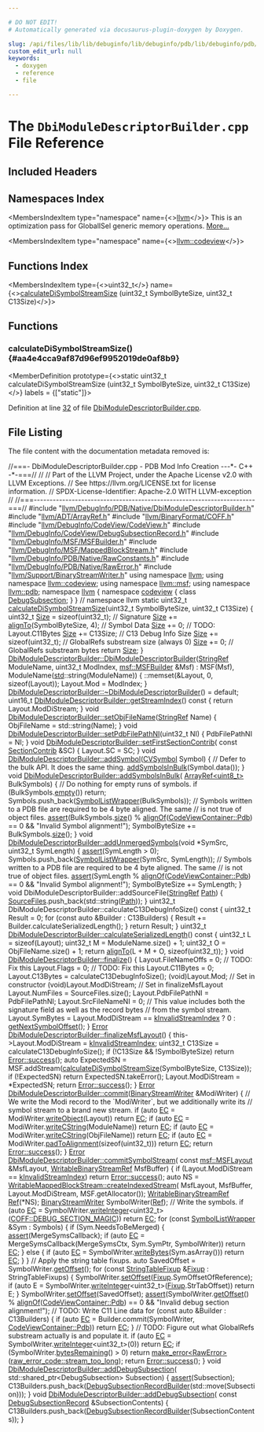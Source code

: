 ```yaml
---

# DO NOT EDIT!
# Automatically generated via docusaurus-plugin-doxygen by Doxygen.

slug: /api/files/lib/lib/debuginfo/lib/debuginfo/pdb/lib/debuginfo/pdb/native/dbimoduledescriptorbuilder-cpp
custom_edit_url: null
keywords:
  - doxygen
  - reference
  - file

---
```





# The `DbiModuleDescriptorBuilder.cpp` File Reference

<DoxygenPage pluginConfig={pluginConfig}>



## Included Headers

<IncludesList>
<IncludesListItem
  filePath="llvm/DebugInfo/PDB/Native/DbiModuleDescriptorBuilder.h"
  permalink="/docs/api/files/include/include/llvm/include/llvm/debuginfo/include/llvm/debuginfo/pdb/include/llvm/debuginfo/pdb/native/dbimoduledescriptorbuilder-h"
  isLocal="true" />
<IncludesListItem
  filePath="llvm/ADT/ArrayRef.h"
  permalink="/docs/api/files/include/include/llvm/include/llvm/adt/arrayref-h"
  isLocal="true" />
<IncludesListItem
  filePath="llvm/BinaryFormat/COFF.h"
  permalink="/docs/api/files/include/include/llvm/include/llvm/binaryformat/coff-h"
  isLocal="true" />
<IncludesListItem
  filePath="llvm/DebugInfo/CodeView/CodeView.h"
  permalink="/docs/api/files/include/include/llvm/include/llvm/debuginfo/include/llvm/debuginfo/codeview/codeview-h"
  isLocal="true" />
<IncludesListItem
  filePath="llvm/DebugInfo/CodeView/DebugSubsectionRecord.h"
  permalink="/docs/api/files/include/include/llvm/include/llvm/debuginfo/include/llvm/debuginfo/codeview/debugsubsectionrecord-h"
  isLocal="true" />
<IncludesListItem
  filePath="llvm/DebugInfo/MSF/MSFBuilder.h"
  permalink="/docs/api/files/include/include/llvm/include/llvm/debuginfo/include/llvm/debuginfo/msf/msfbuilder-h"
  isLocal="true" />
<IncludesListItem
  filePath="llvm/DebugInfo/MSF/MappedBlockStream.h"
  permalink="/docs/api/files/include/include/llvm/include/llvm/debuginfo/include/llvm/debuginfo/msf/mappedblockstream-h"
  isLocal="true" />
<IncludesListItem
  filePath="llvm/DebugInfo/PDB/Native/RawConstants.h"
  permalink="/docs/api/files/include/include/llvm/include/llvm/debuginfo/include/llvm/debuginfo/pdb/include/llvm/debuginfo/pdb/native/rawconstants-h"
  isLocal="true" />
<IncludesListItem
  filePath="llvm/DebugInfo/PDB/Native/RawError.h"
  permalink="/docs/api/files/include/include/llvm/include/llvm/debuginfo/include/llvm/debuginfo/pdb/include/llvm/debuginfo/pdb/native/rawerror-h"
  isLocal="true" />
<IncludesListItem
  filePath="llvm/Support/BinaryStreamWriter.h"
  permalink="/docs/api/files/include/include/llvm/include/llvm/support/binarystreamwriter-h"
  isLocal="true" />
</IncludesList>

## Namespaces Index

<MembersIndex>

<MembersIndexItem
  type="namespace"
  name={<><a href="/docs/api/namespaces/llvm">llvm</a></>}>
This is an optimization pass for GlobalISel generic memory operations. <a href="/docs/api/namespaces/llvm/#details">More...</a>
</MembersIndexItem>

<MembersIndexItem
  type="namespace"
  name={<><a href="/docs/api/namespaces/llvm/codeview">llvm::codeview</a></>}>
</MembersIndexItem>

</MembersIndex>

## Functions Index

<MembersIndex>

<MembersIndexItem
  type={<>uint32&#95;t</>}
  name={<><a href="#aa4e4cca9af87d96ef9952019de0af8b9">calculateDiSymbolStreamSize</a> (uint32&#95;t SymbolByteSize, uint32&#95;t C13Size)</>}>
</MembersIndexItem>

</MembersIndex>


<SectionDefinition>

## Functions

### calculateDiSymbolStreamSize() {#aa4e4cca9af87d96ef9952019de0af8b9}

<MemberDefinition
  prototype={<>static uint32&#95;t calculateDiSymbolStreamSize (uint32&#95;t SymbolByteSize, uint32&#95;t C13Size)</>}
  labels = {["static"]}>

Definition at line <a href="#l00032">32</a> of file <a href="/docs/api/files/lib/lib/debuginfo/lib/debuginfo/pdb/lib/debuginfo/pdb/native/dbimoduledescriptorbuilder-cpp">DbiModuleDescriptorBuilder.cpp</a>.
</MemberDefinition>

</SectionDefinition>

## File Listing

The file content with the documentation metadata removed is:

<ProgramListing>

<Link id="l00001" /><CodeLine lineNumber="1"><Highlight kind="comment">//===- DbiModuleDescriptorBuilder.cpp - PDB Mod Info Creation ---&#42;- C++ -&#42;-===//</Highlight><Highlight kind="normal"></Highlight></CodeLine>
<Link id="l00002" /><CodeLine lineNumber="2"><Highlight kind="normal"></Highlight><Highlight kind="comment">//</Highlight><Highlight kind="normal"></Highlight></CodeLine>
<Link id="l00003" /><CodeLine lineNumber="3"><Highlight kind="normal"></Highlight><Highlight kind="comment">// Part of the LLVM Project, under the Apache License v2.0 with LLVM Exceptions.</Highlight><Highlight kind="normal"></Highlight></CodeLine>
<Link id="l00004" /><CodeLine lineNumber="4"><Highlight kind="normal"></Highlight><Highlight kind="comment">// See https://llvm.org/LICENSE.txt for license information.</Highlight><Highlight kind="normal"></Highlight></CodeLine>
<Link id="l00005" /><CodeLine lineNumber="5"><Highlight kind="normal"></Highlight><Highlight kind="comment">// SPDX-License-Identifier: Apache-2.0 WITH LLVM-exception</Highlight><Highlight kind="normal"></Highlight></CodeLine>
<Link id="l00006" /><CodeLine lineNumber="6"><Highlight kind="normal"></Highlight><Highlight kind="comment">//</Highlight><Highlight kind="normal"></Highlight></CodeLine>
<Link id="l00007" /><CodeLine lineNumber="7"><Highlight kind="normal"></Highlight><Highlight kind="comment">//===----------------------------------------------------------------------===//</Highlight><Highlight kind="normal"></Highlight></CodeLine>
<Link id="l00008" /><CodeLine lineNumber="8"><Highlight kind="normal"></Highlight></CodeLine>
<Link id="l00009" /><CodeLine lineNumber="9"><Highlight kind="normal"></Highlight><Highlight kind="preprocessor">#include &quot;<a href="/docs/api/files/include/include/llvm/include/llvm/debuginfo/include/llvm/debuginfo/pdb/include/llvm/debuginfo/pdb/native/dbimoduledescriptorbuilder-h">llvm/DebugInfo/PDB/Native/DbiModuleDescriptorBuilder.h</a>&quot;</Highlight><Highlight kind="normal"></Highlight></CodeLine>
<Link id="l00010" /><CodeLine lineNumber="10"><Highlight kind="normal"></Highlight></CodeLine>
<Link id="l00011" /><CodeLine lineNumber="11"><Highlight kind="normal"></Highlight><Highlight kind="preprocessor">#include &quot;<a href="/docs/api/files/include/include/llvm/include/llvm/adt/arrayref-h">llvm/ADT/ArrayRef.h</a>&quot;</Highlight><Highlight kind="normal"></Highlight></CodeLine>
<Link id="l00012" /><CodeLine lineNumber="12"><Highlight kind="normal"></Highlight><Highlight kind="preprocessor">#include &quot;<a href="/docs/api/files/include/include/llvm/include/llvm/binaryformat/coff-h">llvm/BinaryFormat/COFF.h</a>&quot;</Highlight><Highlight kind="normal"></Highlight></CodeLine>
<Link id="l00013" /><CodeLine lineNumber="13"><Highlight kind="normal"></Highlight><Highlight kind="preprocessor">#include &quot;<a href="/docs/api/files/include/include/llvm/include/llvm/debuginfo/include/llvm/debuginfo/codeview/codeview-h">llvm/DebugInfo/CodeView/CodeView.h</a>&quot;</Highlight><Highlight kind="normal"></Highlight></CodeLine>
<Link id="l00014" /><CodeLine lineNumber="14"><Highlight kind="normal"></Highlight><Highlight kind="preprocessor">#include &quot;<a href="/docs/api/files/include/include/llvm/include/llvm/debuginfo/include/llvm/debuginfo/codeview/debugsubsectionrecord-h">llvm/DebugInfo/CodeView/DebugSubsectionRecord.h</a>&quot;</Highlight><Highlight kind="normal"></Highlight></CodeLine>
<Link id="l00015" /><CodeLine lineNumber="15"><Highlight kind="normal"></Highlight><Highlight kind="preprocessor">#include &quot;<a href="/docs/api/files/include/include/llvm/include/llvm/debuginfo/include/llvm/debuginfo/msf/msfbuilder-h">llvm/DebugInfo/MSF/MSFBuilder.h</a>&quot;</Highlight><Highlight kind="normal"></Highlight></CodeLine>
<Link id="l00016" /><CodeLine lineNumber="16"><Highlight kind="normal"></Highlight><Highlight kind="preprocessor">#include &quot;<a href="/docs/api/files/include/include/llvm/include/llvm/debuginfo/include/llvm/debuginfo/msf/mappedblockstream-h">llvm/DebugInfo/MSF/MappedBlockStream.h</a>&quot;</Highlight><Highlight kind="normal"></Highlight></CodeLine>
<Link id="l00017" /><CodeLine lineNumber="17"><Highlight kind="normal"></Highlight><Highlight kind="preprocessor">#include &quot;<a href="/docs/api/files/include/include/llvm/include/llvm/debuginfo/include/llvm/debuginfo/pdb/include/llvm/debuginfo/pdb/native/rawconstants-h">llvm/DebugInfo/PDB/Native/RawConstants.h</a>&quot;</Highlight><Highlight kind="normal"></Highlight></CodeLine>
<Link id="l00018" /><CodeLine lineNumber="18"><Highlight kind="normal"></Highlight><Highlight kind="preprocessor">#include &quot;<a href="/docs/api/files/include/include/llvm/include/llvm/debuginfo/include/llvm/debuginfo/pdb/include/llvm/debuginfo/pdb/native/rawerror-h">llvm/DebugInfo/PDB/Native/RawError.h</a>&quot;</Highlight><Highlight kind="normal"></Highlight></CodeLine>
<Link id="l00019" /><CodeLine lineNumber="19"><Highlight kind="normal"></Highlight><Highlight kind="preprocessor">#include &quot;<a href="/docs/api/files/include/include/llvm/include/llvm/support/binarystreamwriter-h">llvm/Support/BinaryStreamWriter.h</a>&quot;</Highlight><Highlight kind="normal"></Highlight></CodeLine>
<Link id="l00020" /><CodeLine lineNumber="20"><Highlight kind="normal"></Highlight></CodeLine>
<Link id="l00021" /><CodeLine lineNumber="21"><Highlight kind="normal"></Highlight><Highlight kind="keyword">using namespace </Highlight><Highlight kind="normal"><a href="/docs/api/namespaces/llvm">llvm</a>;</Highlight></CodeLine>
<Link id="l00022" /><CodeLine lineNumber="22"><Highlight kind="normal"></Highlight><Highlight kind="keyword">using namespace </Highlight><Highlight kind="normal"><a href="/docs/api/namespaces/llvm/codeview">llvm::codeview</a>;</Highlight></CodeLine>
<Link id="l00023" /><CodeLine lineNumber="23"><Highlight kind="normal"></Highlight><Highlight kind="keyword">using namespace </Highlight><Highlight kind="normal"><a href="/docs/api/namespaces/llvm/msf">llvm::msf</a>;</Highlight></CodeLine>
<Link id="l00024" /><CodeLine lineNumber="24"><Highlight kind="normal"></Highlight><Highlight kind="keyword">using namespace </Highlight><Highlight kind="normal"><a href="/docs/api/namespaces/llvm/pdb">llvm::pdb</a>;</Highlight></CodeLine>
<Link id="l00025" /><CodeLine lineNumber="25"><Highlight kind="normal"></Highlight></CodeLine>
<Link id="l00026" /><CodeLine lineNumber="26"><Highlight kind="normal"></Highlight><Highlight kind="keyword">namespace </Highlight><Highlight kind="normal"><a href="/docs/api/namespaces/llvm">llvm</a> &#123;</Highlight></CodeLine>
<Link id="l00027" /><CodeLine lineNumber="27"><Highlight kind="normal"></Highlight><Highlight kind="keyword">namespace </Highlight><Highlight kind="normal"><a href="/docs/api/namespaces/llvm/codeview">codeview</a> &#123;</Highlight></CodeLine>
<Link id="l00028" /><CodeLine lineNumber="28"><Highlight kind="normal"></Highlight><Highlight kind="keyword">class </Highlight><Highlight kind="normal"><a href="/docs/api/classes/llvm/codeview/debugsubsection">DebugSubsection</a>;</Highlight></CodeLine>
<Link id="l00029" /><CodeLine lineNumber="29"><Highlight kind="normal">&#125;</Highlight></CodeLine>
<Link id="l00030" /><CodeLine lineNumber="30"><Highlight kind="normal">&#125; </Highlight><Highlight kind="comment">// namespace llvm</Highlight><Highlight kind="normal"></Highlight></CodeLine>
<Link id="l00031" /><CodeLine lineNumber="31"><Highlight kind="normal"></Highlight></CodeLine>
<Link id="l00032" /><CodeLine lineNumber="32" lineLink="#aa4e4cca9af87d96ef9952019de0af8b9"><Highlight kind="normal"></Highlight><Highlight kind="keyword">static</Highlight><Highlight kind="normal"> uint32&#95;t <a href="#aa4e4cca9af87d96ef9952019de0af8b9">calculateDiSymbolStreamSize</a>(uint32&#95;t SymbolByteSize,</Highlight></CodeLine>
<Link id="l00033" /><CodeLine lineNumber="33"><Highlight kind="normal">                                            uint32&#95;t C13Size) &#123;</Highlight></CodeLine>
<Link id="l00034" /><CodeLine lineNumber="34"><Highlight kind="normal">  uint32&#95;t <a href="/docs/api/files/lib/lib/analysis/inlineorder-cpp/#a7ee6f0cb51c3b9056199e9a0001fe8c3a6f6cb72d544962fa333e2e34ce64f719">Size</a> = </Highlight><Highlight kind="keyword">sizeof</Highlight><Highlight kind="normal">(uint32&#95;t);   </Highlight><Highlight kind="comment">// Signature</Highlight><Highlight kind="normal"></Highlight></CodeLine>
<Link id="l00035" /><CodeLine lineNumber="35"><Highlight kind="normal">  <a href="/docs/api/files/lib/lib/analysis/inlineorder-cpp/#a7ee6f0cb51c3b9056199e9a0001fe8c3a6f6cb72d544962fa333e2e34ce64f719">Size</a> += <a href="/docs/api/namespaces/llvm/#ab102f0f12dd38aeea5906b1d80c792ff">alignTo</a>(SymbolByteSize, 4); </Highlight><Highlight kind="comment">// Symbol Data</Highlight><Highlight kind="normal"></Highlight></CodeLine>
<Link id="l00036" /><CodeLine lineNumber="36"><Highlight kind="normal">  <a href="/docs/api/files/lib/lib/analysis/inlineorder-cpp/#a7ee6f0cb51c3b9056199e9a0001fe8c3a6f6cb72d544962fa333e2e34ce64f719">Size</a> += 0;                          </Highlight><Highlight kind="comment">// TODO: Layout.C11Bytes</Highlight><Highlight kind="normal"></Highlight></CodeLine>
<Link id="l00037" /><CodeLine lineNumber="37"><Highlight kind="normal">  <a href="/docs/api/files/lib/lib/analysis/inlineorder-cpp/#a7ee6f0cb51c3b9056199e9a0001fe8c3a6f6cb72d544962fa333e2e34ce64f719">Size</a> += C13Size;                    </Highlight><Highlight kind="comment">// C13 Debug Info Size</Highlight><Highlight kind="normal"></Highlight></CodeLine>
<Link id="l00038" /><CodeLine lineNumber="38"><Highlight kind="normal">  <a href="/docs/api/files/lib/lib/analysis/inlineorder-cpp/#a7ee6f0cb51c3b9056199e9a0001fe8c3a6f6cb72d544962fa333e2e34ce64f719">Size</a> += </Highlight><Highlight kind="keyword">sizeof</Highlight><Highlight kind="normal">(uint32&#95;t);           </Highlight><Highlight kind="comment">// GlobalRefs substream size (always 0)</Highlight><Highlight kind="normal"></Highlight></CodeLine>
<Link id="l00039" /><CodeLine lineNumber="39"><Highlight kind="normal">  <a href="/docs/api/files/lib/lib/analysis/inlineorder-cpp/#a7ee6f0cb51c3b9056199e9a0001fe8c3a6f6cb72d544962fa333e2e34ce64f719">Size</a> += 0;                          </Highlight><Highlight kind="comment">// GlobalRefs substream bytes</Highlight><Highlight kind="normal"></Highlight></CodeLine>
<Link id="l00040" /><CodeLine lineNumber="40"><Highlight kind="normal">  </Highlight><Highlight kind="keywordflow">return</Highlight><Highlight kind="normal"> <a href="/docs/api/files/lib/lib/analysis/inlineorder-cpp/#a7ee6f0cb51c3b9056199e9a0001fe8c3a6f6cb72d544962fa333e2e34ce64f719">Size</a>;</Highlight></CodeLine>
<Link id="l00041" /><CodeLine lineNumber="41"><Highlight kind="normal">&#125;</Highlight></CodeLine>
<Link id="l00042" /><CodeLine lineNumber="42"><Highlight kind="normal"></Highlight></CodeLine>
<Link id="l00043" /><CodeLine lineNumber="43" lineLink="/docs/api/classes/llvm/pdb/dbimoduledescriptorbuilder/#ae106e6cbfbebca0bbde8d971ead6548c"><Highlight kind="normal"><a href="/docs/api/classes/llvm/pdb/dbimoduledescriptorbuilder/#ae106e6cbfbebca0bbde8d971ead6548c">DbiModuleDescriptorBuilder::DbiModuleDescriptorBuilder</a>(<a href="/docs/api/classes/llvm/stringref">StringRef</a> ModuleName,</Highlight></CodeLine>
<Link id="l00044" /><CodeLine lineNumber="44"><Highlight kind="normal">                                                       uint32&#95;t ModIndex,</Highlight></CodeLine>
<Link id="l00045" /><CodeLine lineNumber="45"><Highlight kind="normal">                                                       <a href="/docs/api/classes/llvm/msf/msfbuilder">msf::MSFBuilder</a> &amp;Msf)</Highlight></CodeLine>
<Link id="l00046" /><CodeLine lineNumber="46"><Highlight kind="normal">    : MSF(Msf), ModuleName(<a href="/docs/api/namespaces/std">std</a>::string(ModuleName)) &#123;</Highlight></CodeLine>
<Link id="l00047" /><CodeLine lineNumber="47"><Highlight kind="normal">  ::memset(&amp;Layout, 0, </Highlight><Highlight kind="keyword">sizeof</Highlight><Highlight kind="normal">(Layout));</Highlight></CodeLine>
<Link id="l00048" /><CodeLine lineNumber="48"><Highlight kind="normal">  Layout.Mod = ModIndex;</Highlight></CodeLine>
<Link id="l00049" /><CodeLine lineNumber="49"><Highlight kind="normal">&#125;</Highlight></CodeLine>
<Link id="l00050" /><CodeLine lineNumber="50"><Highlight kind="normal"></Highlight></CodeLine>
<Link id="l00051" /><CodeLine lineNumber="51"><Highlight kind="normal"><a href="/docs/api/classes/llvm/pdb/dbimoduledescriptorbuilder/#a0e0869d2136f5737433990695f0b46c9">DbiModuleDescriptorBuilder::~DbiModuleDescriptorBuilder</a>() = </Highlight><Highlight kind="keywordflow">default</Highlight><Highlight kind="normal">;</Highlight></CodeLine>
<Link id="l00052" /><CodeLine lineNumber="52"><Highlight kind="normal"></Highlight></CodeLine>
<Link id="l00053" /><CodeLine lineNumber="53" lineLink="/docs/api/classes/llvm/pdb/dbimoduledescriptorbuilder/#a2e396981e7abadccc05b94490d77637d"><Highlight kind="normal">uint16&#95;t <a href="/docs/api/classes/llvm/pdb/dbimoduledescriptorbuilder/#a2e396981e7abadccc05b94490d77637d">DbiModuleDescriptorBuilder::getStreamIndex</a>()</Highlight><Highlight kind="keyword"> const </Highlight><Highlight kind="normal">&#123;</Highlight></CodeLine>
<Link id="l00054" /><CodeLine lineNumber="54"><Highlight kind="normal">  </Highlight><Highlight kind="keywordflow">return</Highlight><Highlight kind="normal"> Layout.ModDiStream;</Highlight></CodeLine>
<Link id="l00055" /><CodeLine lineNumber="55"><Highlight kind="normal">&#125;</Highlight></CodeLine>
<Link id="l00056" /><CodeLine lineNumber="56"><Highlight kind="normal"></Highlight></CodeLine>
<Link id="l00057" /><CodeLine lineNumber="57" lineLink="/docs/api/classes/llvm/pdb/dbimoduledescriptorbuilder/#a0862d122536fb01737209ff29ea7973c"><Highlight kind="normal"></Highlight><Highlight kind="keywordtype">void</Highlight><Highlight kind="normal"> <a href="/docs/api/classes/llvm/pdb/dbimoduledescriptorbuilder/#a0862d122536fb01737209ff29ea7973c">DbiModuleDescriptorBuilder::setObjFileName</a>(<a href="/docs/api/classes/llvm/stringref">StringRef</a> Name) &#123;</Highlight></CodeLine>
<Link id="l00058" /><CodeLine lineNumber="58"><Highlight kind="normal">  ObjFileName = std::string(Name);</Highlight></CodeLine>
<Link id="l00059" /><CodeLine lineNumber="59"><Highlight kind="normal">&#125;</Highlight></CodeLine>
<Link id="l00060" /><CodeLine lineNumber="60"><Highlight kind="normal"></Highlight></CodeLine>
<Link id="l00061" /><CodeLine lineNumber="61" lineLink="/docs/api/classes/llvm/pdb/dbimoduledescriptorbuilder/#a61f920efff53be378eee2a5f9b821e1c"><Highlight kind="normal"></Highlight><Highlight kind="keywordtype">void</Highlight><Highlight kind="normal"> <a href="/docs/api/classes/llvm/pdb/dbimoduledescriptorbuilder/#a61f920efff53be378eee2a5f9b821e1c">DbiModuleDescriptorBuilder::setPdbFilePathNI</a>(uint32&#95;t NI) &#123;</Highlight></CodeLine>
<Link id="l00062" /><CodeLine lineNumber="62"><Highlight kind="normal">  PdbFilePathNI = NI;</Highlight></CodeLine>
<Link id="l00063" /><CodeLine lineNumber="63"><Highlight kind="normal">&#125;</Highlight></CodeLine>
<Link id="l00064" /><CodeLine lineNumber="64"><Highlight kind="normal"></Highlight></CodeLine>
<Link id="l00065" /><CodeLine lineNumber="65" lineLink="/docs/api/classes/llvm/pdb/dbimoduledescriptorbuilder/#a11011d64ded880e838310c28a8c9ec01"><Highlight kind="normal"></Highlight><Highlight kind="keywordtype">void</Highlight><Highlight kind="normal"> <a href="/docs/api/classes/llvm/pdb/dbimoduledescriptorbuilder/#a11011d64ded880e838310c28a8c9ec01">DbiModuleDescriptorBuilder::setFirstSectionContrib</a>(</Highlight></CodeLine>
<Link id="l00066" /><CodeLine lineNumber="66"><Highlight kind="normal">    </Highlight><Highlight kind="keyword">const</Highlight><Highlight kind="normal"> <a href="/docs/api/structs/llvm/pdb/sectioncontrib">SectionContrib</a> &amp;SC) &#123;</Highlight></CodeLine>
<Link id="l00067" /><CodeLine lineNumber="67"><Highlight kind="normal">  Layout.SC = SC;</Highlight></CodeLine>
<Link id="l00068" /><CodeLine lineNumber="68"><Highlight kind="normal">&#125;</Highlight></CodeLine>
<Link id="l00069" /><CodeLine lineNumber="69"><Highlight kind="normal"></Highlight></CodeLine>
<Link id="l00070" /><CodeLine lineNumber="70" lineLink="/docs/api/classes/llvm/pdb/dbimoduledescriptorbuilder/#a5a47c7f35e5f3c346ef535a0bc1ec09c"><Highlight kind="normal"></Highlight><Highlight kind="keywordtype">void</Highlight><Highlight kind="normal"> <a href="/docs/api/classes/llvm/pdb/dbimoduledescriptorbuilder/#a5a47c7f35e5f3c346ef535a0bc1ec09c">DbiModuleDescriptorBuilder::addSymbol</a>(<a href="/docs/api/namespaces/llvm/codeview/#a5cc6234b75e6212142e2a91d34af146f">CVSymbol</a> Symbol) &#123;</Highlight></CodeLine>
<Link id="l00071" /><CodeLine lineNumber="71"><Highlight kind="normal">  </Highlight><Highlight kind="comment">// Defer to the bulk API. It does the same thing.</Highlight><Highlight kind="normal"></Highlight></CodeLine>
<Link id="l00072" /><CodeLine lineNumber="72"><Highlight kind="normal">  <a href="/docs/api/classes/llvm/pdb/dbimoduledescriptorbuilder/#adf31b047847bd798a010f641466ae838">addSymbolsInBulk</a>(Symbol.data());</Highlight></CodeLine>
<Link id="l00073" /><CodeLine lineNumber="73"><Highlight kind="normal">&#125;</Highlight></CodeLine>
<Link id="l00074" /><CodeLine lineNumber="74"><Highlight kind="normal"></Highlight></CodeLine>
<Link id="l00075" /><CodeLine lineNumber="75" lineLink="/docs/api/classes/llvm/pdb/dbimoduledescriptorbuilder/#adf31b047847bd798a010f641466ae838"><Highlight kind="normal"></Highlight><Highlight kind="keywordtype">void</Highlight><Highlight kind="normal"> <a href="/docs/api/classes/llvm/pdb/dbimoduledescriptorbuilder/#adf31b047847bd798a010f641466ae838">DbiModuleDescriptorBuilder::addSymbolsInBulk</a>(</Highlight></CodeLine>
<Link id="l00076" /><CodeLine lineNumber="76"><Highlight kind="normal">    <a href="/docs/api/classes/llvm/arrayref">ArrayRef&lt;uint8&#95;t&gt;</a> BulkSymbols) &#123;</Highlight></CodeLine>
<Link id="l00077" /><CodeLine lineNumber="77"><Highlight kind="normal">  </Highlight><Highlight kind="comment">// Do nothing for empty runs of symbols.</Highlight><Highlight kind="normal"></Highlight></CodeLine>
<Link id="l00078" /><CodeLine lineNumber="78"><Highlight kind="normal">  </Highlight><Highlight kind="keywordflow">if</Highlight><Highlight kind="normal"> (BulkSymbols.<a href="/docs/api/classes/llvm/arrayref/#ac835b8735b1b2faec0efdca236e37d94">empty</a>())</Highlight></CodeLine>
<Link id="l00079" /><CodeLine lineNumber="79"><Highlight kind="normal">    </Highlight><Highlight kind="keywordflow">return</Highlight><Highlight kind="normal">;</Highlight></CodeLine>
<Link id="l00080" /><CodeLine lineNumber="80"><Highlight kind="normal"></Highlight></CodeLine>
<Link id="l00081" /><CodeLine lineNumber="81"><Highlight kind="normal">  Symbols.push&#95;back(<a href="/docs/api/structs/llvm/pdb/symbollistwrapper">SymbolListWrapper</a>(BulkSymbols));</Highlight></CodeLine>
<Link id="l00082" /><CodeLine lineNumber="82"><Highlight kind="normal">  </Highlight><Highlight kind="comment">// Symbols written to a PDB file are required to be 4 byte aligned. The same</Highlight><Highlight kind="normal"></Highlight></CodeLine>
<Link id="l00083" /><CodeLine lineNumber="83"><Highlight kind="normal">  </Highlight><Highlight kind="comment">// is not true of object files.</Highlight><Highlight kind="normal"></Highlight></CodeLine>
<Link id="l00084" /><CodeLine lineNumber="84"><Highlight kind="normal">  <a href="/docs/api/files/lib/lib/target/lib/target/amdgpu/silowercontrolflow-cpp/#a4868c5d81c5ccc98c47aeab6244346a0">assert</a>(BulkSymbols.<a href="/docs/api/classes/llvm/arrayref/#a85ffb6531d4cda988ea81f18d4e56fb7">size</a>() % <a href="/docs/api/namespaces/llvm/codeview/#a721643c85bdb4bbdc0ec6d04cc5770fe">alignOf</a>(<a href="/docs/api/namespaces/llvm/codeview/#af483a6f5695bfa37be36c56ad2f175b6ab693cea68a050d89a00c376652df1c5e">CodeViewContainer::Pdb</a>) == 0 &amp;&amp;</Highlight></CodeLine>
<Link id="l00085" /><CodeLine lineNumber="85"><Highlight kind="normal">         </Highlight><Highlight kind="stringliteral">&quot;Invalid Symbol alignment!&quot;</Highlight><Highlight kind="normal">);</Highlight></CodeLine>
<Link id="l00086" /><CodeLine lineNumber="86"><Highlight kind="normal">  SymbolByteSize += BulkSymbols.<a href="/docs/api/classes/llvm/arrayref/#a85ffb6531d4cda988ea81f18d4e56fb7">size</a>();</Highlight></CodeLine>
<Link id="l00087" /><CodeLine lineNumber="87"><Highlight kind="normal">&#125;</Highlight></CodeLine>
<Link id="l00088" /><CodeLine lineNumber="88"><Highlight kind="normal"></Highlight></CodeLine>
<Link id="l00089" /><CodeLine lineNumber="89" lineLink="/docs/api/classes/llvm/pdb/dbimoduledescriptorbuilder/#a004400e73c42138ebc322703d5352914"><Highlight kind="normal"></Highlight><Highlight kind="keywordtype">void</Highlight><Highlight kind="normal"> <a href="/docs/api/classes/llvm/pdb/dbimoduledescriptorbuilder/#a004400e73c42138ebc322703d5352914">DbiModuleDescriptorBuilder::addUnmergedSymbols</a>(</Highlight><Highlight kind="keywordtype">void</Highlight><Highlight kind="normal"> &#42;SymSrc,</Highlight></CodeLine>
<Link id="l00090" /><CodeLine lineNumber="90"><Highlight kind="normal">                                                    uint32&#95;t SymLength) &#123;</Highlight></CodeLine>
<Link id="l00091" /><CodeLine lineNumber="91"><Highlight kind="normal">  <a href="/docs/api/files/lib/lib/target/lib/target/amdgpu/silowercontrolflow-cpp/#a4868c5d81c5ccc98c47aeab6244346a0">assert</a>(SymLength &gt; 0);</Highlight></CodeLine>
<Link id="l00092" /><CodeLine lineNumber="92"><Highlight kind="normal">  Symbols.push&#95;back(<a href="/docs/api/structs/llvm/pdb/symbollistwrapper">SymbolListWrapper</a>(SymSrc, SymLength));</Highlight></CodeLine>
<Link id="l00093" /><CodeLine lineNumber="93"><Highlight kind="normal"></Highlight></CodeLine>
<Link id="l00094" /><CodeLine lineNumber="94"><Highlight kind="normal">  </Highlight><Highlight kind="comment">// Symbols written to a PDB file are required to be 4 byte aligned. The same</Highlight><Highlight kind="normal"></Highlight></CodeLine>
<Link id="l00095" /><CodeLine lineNumber="95"><Highlight kind="normal">  </Highlight><Highlight kind="comment">// is not true of object files.</Highlight><Highlight kind="normal"></Highlight></CodeLine>
<Link id="l00096" /><CodeLine lineNumber="96"><Highlight kind="normal">  <a href="/docs/api/files/lib/lib/target/lib/target/amdgpu/silowercontrolflow-cpp/#a4868c5d81c5ccc98c47aeab6244346a0">assert</a>(SymLength % <a href="/docs/api/namespaces/llvm/codeview/#a721643c85bdb4bbdc0ec6d04cc5770fe">alignOf</a>(<a href="/docs/api/namespaces/llvm/codeview/#af483a6f5695bfa37be36c56ad2f175b6ab693cea68a050d89a00c376652df1c5e">CodeViewContainer::Pdb</a>) == 0 &amp;&amp;</Highlight></CodeLine>
<Link id="l00097" /><CodeLine lineNumber="97"><Highlight kind="normal">         </Highlight><Highlight kind="stringliteral">&quot;Invalid Symbol alignment!&quot;</Highlight><Highlight kind="normal">);</Highlight></CodeLine>
<Link id="l00098" /><CodeLine lineNumber="98"><Highlight kind="normal">  SymbolByteSize += SymLength;</Highlight></CodeLine>
<Link id="l00099" /><CodeLine lineNumber="99"><Highlight kind="normal">&#125;</Highlight></CodeLine>
<Link id="l00100" /><CodeLine lineNumber="100"><Highlight kind="normal"></Highlight></CodeLine>
<Link id="l00101" /><CodeLine lineNumber="101"><Highlight kind="normal"></Highlight><Highlight kind="keywordtype">void</Highlight><Highlight kind="normal"> DbiModuleDescriptorBuilder::addSourceFile(<a href="/docs/api/classes/llvm/stringref">StringRef</a> <a href="/docs/api/namespaces/llvm/pdb/#ac10322dc19a928c2dbb83ec9689dc23caac70412e939d72a9234cdebb1af5867b">Path</a>) &#123;</Highlight></CodeLine>
<Link id="l00102" /><CodeLine lineNumber="102"><Highlight kind="normal">  <a href="/docs/api/namespaces/llvm/pdb/#a2632601eef2a7254d0d50e82ba2ab620aaa2d3b360b4d1dc7c4cbaa133b035e70">SourceFiles</a>.push&#95;back(std::string(<a href="/docs/api/namespaces/llvm/pdb/#ac10322dc19a928c2dbb83ec9689dc23caac70412e939d72a9234cdebb1af5867b">Path</a>));</Highlight></CodeLine>
<Link id="l00103" /><CodeLine lineNumber="103"><Highlight kind="normal">&#125;</Highlight></CodeLine>
<Link id="l00104" /><CodeLine lineNumber="104"><Highlight kind="normal"></Highlight></CodeLine>
<Link id="l00105" /><CodeLine lineNumber="105"><Highlight kind="normal">uint32&#95;t DbiModuleDescriptorBuilder::calculateC13DebugInfoSize()</Highlight><Highlight kind="keyword"> const </Highlight><Highlight kind="normal">&#123;</Highlight></CodeLine>
<Link id="l00106" /><CodeLine lineNumber="106"><Highlight kind="normal">  uint32&#95;t Result = 0;</Highlight></CodeLine>
<Link id="l00107" /><CodeLine lineNumber="107"><Highlight kind="normal">  </Highlight><Highlight kind="keywordflow">for</Highlight><Highlight kind="normal"> (</Highlight><Highlight kind="keyword">const</Highlight><Highlight kind="normal"> </Highlight><Highlight kind="keyword">auto</Highlight><Highlight kind="normal"> &amp;Builder : C13Builders) &#123;</Highlight></CodeLine>
<Link id="l00108" /><CodeLine lineNumber="108"><Highlight kind="normal">    Result += Builder.calculateSerializedLength();</Highlight></CodeLine>
<Link id="l00109" /><CodeLine lineNumber="109"><Highlight kind="normal">  &#125;</Highlight></CodeLine>
<Link id="l00110" /><CodeLine lineNumber="110"><Highlight kind="normal">  </Highlight><Highlight kind="keywordflow">return</Highlight><Highlight kind="normal"> Result;</Highlight></CodeLine>
<Link id="l00111" /><CodeLine lineNumber="111"><Highlight kind="normal">&#125;</Highlight></CodeLine>
<Link id="l00112" /><CodeLine lineNumber="112"><Highlight kind="normal"></Highlight></CodeLine>
<Link id="l00113" /><CodeLine lineNumber="113" lineLink="/docs/api/classes/llvm/pdb/dbimoduledescriptorbuilder/#ae948d699c821c44d8acc1366ebdf0a6a"><Highlight kind="normal">uint32&#95;t <a href="/docs/api/classes/llvm/pdb/dbimoduledescriptorbuilder/#ae948d699c821c44d8acc1366ebdf0a6a">DbiModuleDescriptorBuilder::calculateSerializedLength</a>()</Highlight><Highlight kind="keyword"> const </Highlight><Highlight kind="normal">&#123;</Highlight></CodeLine>
<Link id="l00114" /><CodeLine lineNumber="114"><Highlight kind="normal">  uint32&#95;t L = </Highlight><Highlight kind="keyword">sizeof</Highlight><Highlight kind="normal">(Layout);</Highlight></CodeLine>
<Link id="l00115" /><CodeLine lineNumber="115"><Highlight kind="normal">  uint32&#95;t M = ModuleName.size() + 1;</Highlight></CodeLine>
<Link id="l00116" /><CodeLine lineNumber="116"><Highlight kind="normal">  uint32&#95;t O = ObjFileName.size() + 1;</Highlight></CodeLine>
<Link id="l00117" /><CodeLine lineNumber="117"><Highlight kind="normal">  </Highlight><Highlight kind="keywordflow">return</Highlight><Highlight kind="normal"> <a href="/docs/api/namespaces/llvm/#ab102f0f12dd38aeea5906b1d80c792ff">alignTo</a>(L + M + O, </Highlight><Highlight kind="keyword">sizeof</Highlight><Highlight kind="normal">(uint32&#95;t));</Highlight></CodeLine>
<Link id="l00118" /><CodeLine lineNumber="118"><Highlight kind="normal">&#125;</Highlight></CodeLine>
<Link id="l00119" /><CodeLine lineNumber="119"><Highlight kind="normal"></Highlight></CodeLine>
<Link id="l00120" /><CodeLine lineNumber="120" lineLink="/docs/api/classes/llvm/pdb/dbimoduledescriptorbuilder/#a25ccf87123c96f6a09135fc3086129ff"><Highlight kind="normal"></Highlight><Highlight kind="keywordtype">void</Highlight><Highlight kind="normal"> <a href="/docs/api/classes/llvm/pdb/dbimoduledescriptorbuilder/#a25ccf87123c96f6a09135fc3086129ff">DbiModuleDescriptorBuilder::finalize</a>() &#123;</Highlight></CodeLine>
<Link id="l00121" /><CodeLine lineNumber="121"><Highlight kind="normal">  Layout.FileNameOffs = 0; </Highlight><Highlight kind="comment">// TODO: Fix this</Highlight><Highlight kind="normal"></Highlight></CodeLine>
<Link id="l00122" /><CodeLine lineNumber="122"><Highlight kind="normal">  Layout.Flags = 0;        </Highlight><Highlight kind="comment">// TODO: Fix this</Highlight><Highlight kind="normal"></Highlight></CodeLine>
<Link id="l00123" /><CodeLine lineNumber="123"><Highlight kind="normal">  Layout.C11Bytes = 0;</Highlight></CodeLine>
<Link id="l00124" /><CodeLine lineNumber="124"><Highlight kind="normal">  Layout.C13Bytes = calculateC13DebugInfoSize();</Highlight></CodeLine>
<Link id="l00125" /><CodeLine lineNumber="125"><Highlight kind="normal">  (void)Layout.Mod;         </Highlight><Highlight kind="comment">// Set in constructor</Highlight><Highlight kind="normal"></Highlight></CodeLine>
<Link id="l00126" /><CodeLine lineNumber="126"><Highlight kind="normal">  (void)Layout.ModDiStream; </Highlight><Highlight kind="comment">// Set in finalizeMsfLayout</Highlight><Highlight kind="normal"></Highlight></CodeLine>
<Link id="l00127" /><CodeLine lineNumber="127"><Highlight kind="normal">  Layout.NumFiles = SourceFiles.size();</Highlight></CodeLine>
<Link id="l00128" /><CodeLine lineNumber="128"><Highlight kind="normal">  Layout.PdbFilePathNI = PdbFilePathNI;</Highlight></CodeLine>
<Link id="l00129" /><CodeLine lineNumber="129"><Highlight kind="normal">  Layout.SrcFileNameNI = 0;</Highlight></CodeLine>
<Link id="l00130" /><CodeLine lineNumber="130"><Highlight kind="normal"></Highlight></CodeLine>
<Link id="l00131" /><CodeLine lineNumber="131"><Highlight kind="normal">  </Highlight><Highlight kind="comment">// This value includes both the signature field as well as the record bytes</Highlight><Highlight kind="normal"></Highlight></CodeLine>
<Link id="l00132" /><CodeLine lineNumber="132"><Highlight kind="normal">  </Highlight><Highlight kind="comment">// from the symbol stream.</Highlight><Highlight kind="normal"></Highlight></CodeLine>
<Link id="l00133" /><CodeLine lineNumber="133"><Highlight kind="normal">  Layout.SymBytes =</Highlight></CodeLine>
<Link id="l00134" /><CodeLine lineNumber="134"><Highlight kind="normal">      Layout.ModDiStream == <a href="/docs/api/namespaces/llvm/pdb/#a0a7a9a9849fa2f1e5dec7a99ba9530da">kInvalidStreamIndex</a> ? 0 : <a href="/docs/api/classes/llvm/pdb/dbimoduledescriptorbuilder/#aba14d3cb9123cc6ce9f6076cc7db5ae3">getNextSymbolOffset</a>();</Highlight></CodeLine>
<Link id="l00135" /><CodeLine lineNumber="135"><Highlight kind="normal">&#125;</Highlight></CodeLine>
<Link id="l00136" /><CodeLine lineNumber="136"><Highlight kind="normal"></Highlight></CodeLine>
<Link id="l00137" /><CodeLine lineNumber="137" lineLink="/docs/api/classes/llvm/pdb/dbimoduledescriptorbuilder/#a161421bb3fa6eba78090ad09df0b1c37"><Highlight kind="normal"><a href="/docs/api/classes/llvm/error">Error</a> <a href="/docs/api/classes/llvm/pdb/dbimoduledescriptorbuilder/#a161421bb3fa6eba78090ad09df0b1c37">DbiModuleDescriptorBuilder::finalizeMsfLayout</a>() &#123;</Highlight></CodeLine>
<Link id="l00138" /><CodeLine lineNumber="138"><Highlight kind="normal">  this-&gt;Layout.ModDiStream = <a href="/docs/api/namespaces/llvm/pdb/#a0a7a9a9849fa2f1e5dec7a99ba9530da">kInvalidStreamIndex</a>;</Highlight></CodeLine>
<Link id="l00139" /><CodeLine lineNumber="139"><Highlight kind="normal">  uint32&#95;t C13Size = calculateC13DebugInfoSize();</Highlight></CodeLine>
<Link id="l00140" /><CodeLine lineNumber="140"><Highlight kind="normal">  </Highlight><Highlight kind="keywordflow">if</Highlight><Highlight kind="normal"> (!C13Size &amp;&amp; !SymbolByteSize)</Highlight></CodeLine>
<Link id="l00141" /><CodeLine lineNumber="141"><Highlight kind="normal">    </Highlight><Highlight kind="keywordflow">return</Highlight><Highlight kind="normal"> <a href="/docs/api/classes/llvm/error/#a4dfd0813c3d0e0a30439b5a3e9196b59">Error::success</a>();</Highlight></CodeLine>
<Link id="l00142" /><CodeLine lineNumber="142"><Highlight kind="normal">  </Highlight><Highlight kind="keyword">auto</Highlight><Highlight kind="normal"> ExpectedSN =</Highlight></CodeLine>
<Link id="l00143" /><CodeLine lineNumber="143"><Highlight kind="normal">      MSF.addStream(<a href="#aa4e4cca9af87d96ef9952019de0af8b9">calculateDiSymbolStreamSize</a>(SymbolByteSize, C13Size));</Highlight></CodeLine>
<Link id="l00144" /><CodeLine lineNumber="144"><Highlight kind="normal">  </Highlight><Highlight kind="keywordflow">if</Highlight><Highlight kind="normal"> (!ExpectedSN)</Highlight></CodeLine>
<Link id="l00145" /><CodeLine lineNumber="145"><Highlight kind="normal">    </Highlight><Highlight kind="keywordflow">return</Highlight><Highlight kind="normal"> ExpectedSN.takeError();</Highlight></CodeLine>
<Link id="l00146" /><CodeLine lineNumber="146"><Highlight kind="normal">  Layout.ModDiStream = &#42;ExpectedSN;</Highlight></CodeLine>
<Link id="l00147" /><CodeLine lineNumber="147"><Highlight kind="normal">  </Highlight><Highlight kind="keywordflow">return</Highlight><Highlight kind="normal"> <a href="/docs/api/classes/llvm/error/#a4dfd0813c3d0e0a30439b5a3e9196b59">Error::success</a>();</Highlight></CodeLine>
<Link id="l00148" /><CodeLine lineNumber="148"><Highlight kind="normal">&#125;</Highlight></CodeLine>
<Link id="l00149" /><CodeLine lineNumber="149"><Highlight kind="normal"></Highlight></CodeLine>
<Link id="l00150" /><CodeLine lineNumber="150" lineLink="/docs/api/classes/llvm/pdb/dbimoduledescriptorbuilder/#a7df39993912ff56cb17c9f21d2a83455"><Highlight kind="normal"><a href="/docs/api/classes/llvm/error">Error</a> <a href="/docs/api/classes/llvm/pdb/dbimoduledescriptorbuilder/#a7df39993912ff56cb17c9f21d2a83455">DbiModuleDescriptorBuilder::commit</a>(<a href="/docs/api/classes/llvm/binarystreamwriter">BinaryStreamWriter</a> &amp;ModiWriter) &#123;</Highlight></CodeLine>
<Link id="l00151" /><CodeLine lineNumber="151"><Highlight kind="normal">  </Highlight><Highlight kind="comment">// We write the Modi record to the &#96;ModiWriter&#96;, but we additionally write its</Highlight><Highlight kind="normal"></Highlight></CodeLine>
<Link id="l00152" /><CodeLine lineNumber="152"><Highlight kind="normal">  </Highlight><Highlight kind="comment">// symbol stream to a brand new stream.</Highlight><Highlight kind="normal"></Highlight></CodeLine>
<Link id="l00153" /><CodeLine lineNumber="153"><Highlight kind="normal">  </Highlight><Highlight kind="keywordflow">if</Highlight><Highlight kind="normal"> (</Highlight><Highlight kind="keyword">auto</Highlight><Highlight kind="normal"> <a href="/docs/api/namespaces/llvm/codeview/#a2e1cbb0e2bd7a35ed99c31853dc45374a3fd6b696867d70225deda7868308679b">EC</a> = ModiWriter.<a href="/docs/api/classes/llvm/binarystreamwriter/#ae73ad246f9f1adc35f0ce49fc089b52a">writeObject</a>(Layout))</Highlight></CodeLine>
<Link id="l00154" /><CodeLine lineNumber="154"><Highlight kind="normal">    </Highlight><Highlight kind="keywordflow">return</Highlight><Highlight kind="normal"> <a href="/docs/api/namespaces/llvm/codeview/#a2e1cbb0e2bd7a35ed99c31853dc45374a3fd6b696867d70225deda7868308679b">EC</a>;</Highlight></CodeLine>
<Link id="l00155" /><CodeLine lineNumber="155"><Highlight kind="normal">  </Highlight><Highlight kind="keywordflow">if</Highlight><Highlight kind="normal"> (</Highlight><Highlight kind="keyword">auto</Highlight><Highlight kind="normal"> <a href="/docs/api/namespaces/llvm/codeview/#a2e1cbb0e2bd7a35ed99c31853dc45374a3fd6b696867d70225deda7868308679b">EC</a> = ModiWriter.<a href="/docs/api/classes/llvm/binarystreamwriter/#a07608f1ac2a8045b1b72108b840a8ca3">writeCString</a>(ModuleName))</Highlight></CodeLine>
<Link id="l00156" /><CodeLine lineNumber="156"><Highlight kind="normal">    </Highlight><Highlight kind="keywordflow">return</Highlight><Highlight kind="normal"> <a href="/docs/api/namespaces/llvm/codeview/#a2e1cbb0e2bd7a35ed99c31853dc45374a3fd6b696867d70225deda7868308679b">EC</a>;</Highlight></CodeLine>
<Link id="l00157" /><CodeLine lineNumber="157"><Highlight kind="normal">  </Highlight><Highlight kind="keywordflow">if</Highlight><Highlight kind="normal"> (</Highlight><Highlight kind="keyword">auto</Highlight><Highlight kind="normal"> <a href="/docs/api/namespaces/llvm/codeview/#a2e1cbb0e2bd7a35ed99c31853dc45374a3fd6b696867d70225deda7868308679b">EC</a> = ModiWriter.<a href="/docs/api/classes/llvm/binarystreamwriter/#a07608f1ac2a8045b1b72108b840a8ca3">writeCString</a>(ObjFileName))</Highlight></CodeLine>
<Link id="l00158" /><CodeLine lineNumber="158"><Highlight kind="normal">    </Highlight><Highlight kind="keywordflow">return</Highlight><Highlight kind="normal"> <a href="/docs/api/namespaces/llvm/codeview/#a2e1cbb0e2bd7a35ed99c31853dc45374a3fd6b696867d70225deda7868308679b">EC</a>;</Highlight></CodeLine>
<Link id="l00159" /><CodeLine lineNumber="159"><Highlight kind="normal">  </Highlight><Highlight kind="keywordflow">if</Highlight><Highlight kind="normal"> (</Highlight><Highlight kind="keyword">auto</Highlight><Highlight kind="normal"> <a href="/docs/api/namespaces/llvm/codeview/#a2e1cbb0e2bd7a35ed99c31853dc45374a3fd6b696867d70225deda7868308679b">EC</a> = ModiWriter.<a href="/docs/api/classes/llvm/binarystreamwriter/#afc0de5f4d1abba3ccf0d201137be8c6d">padToAlignment</a>(</Highlight><Highlight kind="keyword">sizeof</Highlight><Highlight kind="normal">(uint32&#95;t)))</Highlight></CodeLine>
<Link id="l00160" /><CodeLine lineNumber="160"><Highlight kind="normal">    </Highlight><Highlight kind="keywordflow">return</Highlight><Highlight kind="normal"> <a href="/docs/api/namespaces/llvm/codeview/#a2e1cbb0e2bd7a35ed99c31853dc45374a3fd6b696867d70225deda7868308679b">EC</a>;</Highlight></CodeLine>
<Link id="l00161" /><CodeLine lineNumber="161"><Highlight kind="normal">  </Highlight><Highlight kind="keywordflow">return</Highlight><Highlight kind="normal"> <a href="/docs/api/classes/llvm/error/#a4dfd0813c3d0e0a30439b5a3e9196b59">Error::success</a>();</Highlight></CodeLine>
<Link id="l00162" /><CodeLine lineNumber="162"><Highlight kind="normal">&#125;</Highlight></CodeLine>
<Link id="l00163" /><CodeLine lineNumber="163"><Highlight kind="normal"></Highlight></CodeLine>
<Link id="l00164" /><CodeLine lineNumber="164" lineLink="/docs/api/classes/llvm/pdb/dbimoduledescriptorbuilder/#a76899fd759b150059d1a8d2b2b475c78"><Highlight kind="normal"><a href="/docs/api/classes/llvm/error">Error</a> <a href="/docs/api/classes/llvm/pdb/dbimoduledescriptorbuilder/#a76899fd759b150059d1a8d2b2b475c78">DbiModuleDescriptorBuilder::commitSymbolStream</a>(</Highlight></CodeLine>
<Link id="l00165" /><CodeLine lineNumber="165"><Highlight kind="normal">    </Highlight><Highlight kind="keyword">const</Highlight><Highlight kind="normal"> <a href="/docs/api/structs/llvm/msf/msflayout">msf::MSFLayout</a> &amp;MsfLayout, <a href="/docs/api/classes/llvm/writablebinarystreamref">WritableBinaryStreamRef</a> MsfBuffer) &#123;</Highlight></CodeLine>
<Link id="l00166" /><CodeLine lineNumber="166"><Highlight kind="normal">  </Highlight><Highlight kind="keywordflow">if</Highlight><Highlight kind="normal"> (Layout.ModDiStream == <a href="/docs/api/namespaces/llvm/pdb/#a0a7a9a9849fa2f1e5dec7a99ba9530da">kInvalidStreamIndex</a>)</Highlight></CodeLine>
<Link id="l00167" /><CodeLine lineNumber="167"><Highlight kind="normal">    </Highlight><Highlight kind="keywordflow">return</Highlight><Highlight kind="normal"> <a href="/docs/api/classes/llvm/error/#a4dfd0813c3d0e0a30439b5a3e9196b59">Error::success</a>();</Highlight></CodeLine>
<Link id="l00168" /><CodeLine lineNumber="168"><Highlight kind="normal"></Highlight></CodeLine>
<Link id="l00169" /><CodeLine lineNumber="169"><Highlight kind="normal">  </Highlight><Highlight kind="keyword">auto</Highlight><Highlight kind="normal"> NS = <a href="/docs/api/classes/llvm/msf/writablemappedblockstream/#a08d954d5d32ab48f6e656250700f8fc2">WritableMappedBlockStream::createIndexedStream</a>(</Highlight></CodeLine>
<Link id="l00170" /><CodeLine lineNumber="170"><Highlight kind="normal">      MsfLayout, MsfBuffer, Layout.ModDiStream, MSF.getAllocator());</Highlight></CodeLine>
<Link id="l00171" /><CodeLine lineNumber="171"><Highlight kind="normal">  <a href="/docs/api/classes/llvm/writablebinarystreamref">WritableBinaryStreamRef</a> <a href="/docs/api/namespaces/llvm/#a9db8c44b250b90e3ab7e4d144e7c9c2ea60baadb22e80b147e4885ad16760e569">Ref</a>(&#42;NS);</Highlight></CodeLine>
<Link id="l00172" /><CodeLine lineNumber="172"><Highlight kind="normal">  <a href="/docs/api/classes/llvm/binarystreamwriter">BinaryStreamWriter</a> SymbolWriter(<a href="/docs/api/namespaces/llvm/#a9db8c44b250b90e3ab7e4d144e7c9c2ea60baadb22e80b147e4885ad16760e569">Ref</a>);</Highlight></CodeLine>
<Link id="l00173" /><CodeLine lineNumber="173"><Highlight kind="normal">  </Highlight><Highlight kind="comment">// Write the symbols.</Highlight><Highlight kind="normal"></Highlight></CodeLine>
<Link id="l00174" /><CodeLine lineNumber="174"><Highlight kind="normal">  </Highlight><Highlight kind="keywordflow">if</Highlight><Highlight kind="normal"> (</Highlight><Highlight kind="keyword">auto</Highlight><Highlight kind="normal"> <a href="/docs/api/namespaces/llvm/codeview/#a2e1cbb0e2bd7a35ed99c31853dc45374a3fd6b696867d70225deda7868308679b">EC</a> = SymbolWriter.<a href="/docs/api/classes/llvm/binarystreamwriter/#a344647bc1c4a4b53334296eba145d408">writeInteger</a>&lt;uint32&#95;t&gt;(<a href="/docs/api/namespaces/llvm/coff/#aca01561b138b36094fd95b16a740393bae0eb7a9cb03e604669fce7805f7aafce">COFF::DEBUG&#95;SECTION&#95;MAGIC</a>))</Highlight></CodeLine>
<Link id="l00175" /><CodeLine lineNumber="175"><Highlight kind="normal">    </Highlight><Highlight kind="keywordflow">return</Highlight><Highlight kind="normal"> <a href="/docs/api/namespaces/llvm/codeview/#a2e1cbb0e2bd7a35ed99c31853dc45374a3fd6b696867d70225deda7868308679b">EC</a>;</Highlight></CodeLine>
<Link id="l00176" /><CodeLine lineNumber="176"><Highlight kind="normal">  </Highlight><Highlight kind="keywordflow">for</Highlight><Highlight kind="normal"> (</Highlight><Highlight kind="keyword">const</Highlight><Highlight kind="normal"> <a href="/docs/api/structs/llvm/pdb/symbollistwrapper">SymbolListWrapper</a> &amp;Sym : Symbols) &#123;</Highlight></CodeLine>
<Link id="l00177" /><CodeLine lineNumber="177"><Highlight kind="normal">    </Highlight><Highlight kind="keywordflow">if</Highlight><Highlight kind="normal"> (Sym.NeedsToBeMerged) &#123;</Highlight></CodeLine>
<Link id="l00178" /><CodeLine lineNumber="178"><Highlight kind="normal">      <a href="/docs/api/files/lib/lib/target/lib/target/amdgpu/silowercontrolflow-cpp/#a4868c5d81c5ccc98c47aeab6244346a0">assert</a>(MergeSymsCallback);</Highlight></CodeLine>
<Link id="l00179" /><CodeLine lineNumber="179"><Highlight kind="normal">      </Highlight><Highlight kind="keywordflow">if</Highlight><Highlight kind="normal"> (</Highlight><Highlight kind="keyword">auto</Highlight><Highlight kind="normal"> <a href="/docs/api/namespaces/llvm/codeview/#a2e1cbb0e2bd7a35ed99c31853dc45374a3fd6b696867d70225deda7868308679b">EC</a> = MergeSymsCallback(MergeSymsCtx, Sym.SymPtr, SymbolWriter))</Highlight></CodeLine>
<Link id="l00180" /><CodeLine lineNumber="180"><Highlight kind="normal">        </Highlight><Highlight kind="keywordflow">return</Highlight><Highlight kind="normal"> <a href="/docs/api/namespaces/llvm/codeview/#a2e1cbb0e2bd7a35ed99c31853dc45374a3fd6b696867d70225deda7868308679b">EC</a>;</Highlight></CodeLine>
<Link id="l00181" /><CodeLine lineNumber="181"><Highlight kind="normal">    &#125; </Highlight><Highlight kind="keywordflow">else</Highlight><Highlight kind="normal"> &#123;</Highlight></CodeLine>
<Link id="l00182" /><CodeLine lineNumber="182"><Highlight kind="normal">      </Highlight><Highlight kind="keywordflow">if</Highlight><Highlight kind="normal"> (</Highlight><Highlight kind="keyword">auto</Highlight><Highlight kind="normal"> <a href="/docs/api/namespaces/llvm/codeview/#a2e1cbb0e2bd7a35ed99c31853dc45374a3fd6b696867d70225deda7868308679b">EC</a> = SymbolWriter.<a href="/docs/api/classes/llvm/binarystreamwriter/#abb614d7e749a1af26c1d719b28ba4fb7">writeBytes</a>(Sym.asArray()))</Highlight></CodeLine>
<Link id="l00183" /><CodeLine lineNumber="183"><Highlight kind="normal">        </Highlight><Highlight kind="keywordflow">return</Highlight><Highlight kind="normal"> <a href="/docs/api/namespaces/llvm/codeview/#a2e1cbb0e2bd7a35ed99c31853dc45374a3fd6b696867d70225deda7868308679b">EC</a>;</Highlight></CodeLine>
<Link id="l00184" /><CodeLine lineNumber="184"><Highlight kind="normal">    &#125;</Highlight></CodeLine>
<Link id="l00185" /><CodeLine lineNumber="185"><Highlight kind="normal">  &#125;</Highlight></CodeLine>
<Link id="l00186" /><CodeLine lineNumber="186"><Highlight kind="normal"></Highlight></CodeLine>
<Link id="l00187" /><CodeLine lineNumber="187"><Highlight kind="normal">  </Highlight><Highlight kind="comment">// Apply the string table fixups.</Highlight><Highlight kind="normal"></Highlight></CodeLine>
<Link id="l00188" /><CodeLine lineNumber="188"><Highlight kind="normal">  </Highlight><Highlight kind="keyword">auto</Highlight><Highlight kind="normal"> SavedOffset = SymbolWriter.<a href="/docs/api/classes/llvm/binarystreamwriter/#a2d1fbfecba0a643a1db961c9f9313b6e">getOffset</a>();</Highlight></CodeLine>
<Link id="l00189" /><CodeLine lineNumber="189"><Highlight kind="normal">  </Highlight><Highlight kind="keywordflow">for</Highlight><Highlight kind="normal"> (</Highlight><Highlight kind="keyword">const</Highlight><Highlight kind="normal"> <a href="/docs/api/structs/llvm/pdb/stringtablefixup">StringTableFixup</a> &amp;<a href="/docs/api/namespaces/llvm/pdb/#a81a0fae24e6bdfe240da4249a8da5978a390a7fdcb718827d88707df7742ace85">Fixup</a> : StringTableFixups) &#123;</Highlight></CodeLine>
<Link id="l00190" /><CodeLine lineNumber="190"><Highlight kind="normal">    SymbolWriter.<a href="/docs/api/classes/llvm/binarystreamwriter/#acc41d0160054e1d9f2a166dbcdf95f37">setOffset</a>(<a href="/docs/api/namespaces/llvm/pdb/#a81a0fae24e6bdfe240da4249a8da5978a390a7fdcb718827d88707df7742ace85">Fixup</a>.SymOffsetOfReference);</Highlight></CodeLine>
<Link id="l00191" /><CodeLine lineNumber="191"><Highlight kind="normal">    </Highlight><Highlight kind="keywordflow">if</Highlight><Highlight kind="normal"> (</Highlight><Highlight kind="keyword">auto</Highlight><Highlight kind="normal"> E = SymbolWriter.<a href="/docs/api/classes/llvm/binarystreamwriter/#a344647bc1c4a4b53334296eba145d408">writeInteger</a>&lt;uint32&#95;t&gt;(<a href="/docs/api/namespaces/llvm/pdb/#a81a0fae24e6bdfe240da4249a8da5978a390a7fdcb718827d88707df7742ace85">Fixup</a>.StrTabOffset))</Highlight></CodeLine>
<Link id="l00192" /><CodeLine lineNumber="192"><Highlight kind="normal">      </Highlight><Highlight kind="keywordflow">return</Highlight><Highlight kind="normal"> E;</Highlight></CodeLine>
<Link id="l00193" /><CodeLine lineNumber="193"><Highlight kind="normal">  &#125;</Highlight></CodeLine>
<Link id="l00194" /><CodeLine lineNumber="194"><Highlight kind="normal">  SymbolWriter.<a href="/docs/api/classes/llvm/binarystreamwriter/#acc41d0160054e1d9f2a166dbcdf95f37">setOffset</a>(SavedOffset);</Highlight></CodeLine>
<Link id="l00195" /><CodeLine lineNumber="195"><Highlight kind="normal"></Highlight></CodeLine>
<Link id="l00196" /><CodeLine lineNumber="196"><Highlight kind="normal">  <a href="/docs/api/files/lib/lib/target/lib/target/amdgpu/silowercontrolflow-cpp/#a4868c5d81c5ccc98c47aeab6244346a0">assert</a>(SymbolWriter.<a href="/docs/api/classes/llvm/binarystreamwriter/#a2d1fbfecba0a643a1db961c9f9313b6e">getOffset</a>() % <a href="/docs/api/namespaces/llvm/codeview/#a721643c85bdb4bbdc0ec6d04cc5770fe">alignOf</a>(<a href="/docs/api/namespaces/llvm/codeview/#af483a6f5695bfa37be36c56ad2f175b6ab693cea68a050d89a00c376652df1c5e">CodeViewContainer::Pdb</a>) == 0 &amp;&amp;</Highlight></CodeLine>
<Link id="l00197" /><CodeLine lineNumber="197"><Highlight kind="normal">         </Highlight><Highlight kind="stringliteral">&quot;Invalid debug section alignment!&quot;</Highlight><Highlight kind="normal">);</Highlight></CodeLine>
<Link id="l00198" /><CodeLine lineNumber="198"><Highlight kind="normal">  </Highlight><Highlight kind="comment">// TODO: Write C11 Line data</Highlight><Highlight kind="normal"></Highlight></CodeLine>
<Link id="l00199" /><CodeLine lineNumber="199"><Highlight kind="normal">  </Highlight><Highlight kind="keywordflow">for</Highlight><Highlight kind="normal"> (</Highlight><Highlight kind="keyword">const</Highlight><Highlight kind="normal"> </Highlight><Highlight kind="keyword">auto</Highlight><Highlight kind="normal"> &amp;Builder : C13Builders) &#123;</Highlight></CodeLine>
<Link id="l00200" /><CodeLine lineNumber="200"><Highlight kind="normal">    </Highlight><Highlight kind="keywordflow">if</Highlight><Highlight kind="normal"> (</Highlight><Highlight kind="keyword">auto</Highlight><Highlight kind="normal"> <a href="/docs/api/namespaces/llvm/codeview/#a2e1cbb0e2bd7a35ed99c31853dc45374a3fd6b696867d70225deda7868308679b">EC</a> = Builder.commit(SymbolWriter, <a href="/docs/api/namespaces/llvm/codeview/#af483a6f5695bfa37be36c56ad2f175b6ab693cea68a050d89a00c376652df1c5e">CodeViewContainer::Pdb</a>))</Highlight></CodeLine>
<Link id="l00201" /><CodeLine lineNumber="201"><Highlight kind="normal">      </Highlight><Highlight kind="keywordflow">return</Highlight><Highlight kind="normal"> <a href="/docs/api/namespaces/llvm/codeview/#a2e1cbb0e2bd7a35ed99c31853dc45374a3fd6b696867d70225deda7868308679b">EC</a>;</Highlight></CodeLine>
<Link id="l00202" /><CodeLine lineNumber="202"><Highlight kind="normal">  &#125;</Highlight></CodeLine>
<Link id="l00203" /><CodeLine lineNumber="203"><Highlight kind="normal"></Highlight></CodeLine>
<Link id="l00204" /><CodeLine lineNumber="204"><Highlight kind="normal">  </Highlight><Highlight kind="comment">// TODO: Figure out what GlobalRefs substream actually is and populate it.</Highlight><Highlight kind="normal"></Highlight></CodeLine>
<Link id="l00205" /><CodeLine lineNumber="205"><Highlight kind="normal">  </Highlight><Highlight kind="keywordflow">if</Highlight><Highlight kind="normal"> (</Highlight><Highlight kind="keyword">auto</Highlight><Highlight kind="normal"> <a href="/docs/api/namespaces/llvm/codeview/#a2e1cbb0e2bd7a35ed99c31853dc45374a3fd6b696867d70225deda7868308679b">EC</a> = SymbolWriter.<a href="/docs/api/classes/llvm/binarystreamwriter/#a344647bc1c4a4b53334296eba145d408">writeInteger</a>&lt;uint32&#95;t&gt;(0))</Highlight></CodeLine>
<Link id="l00206" /><CodeLine lineNumber="206"><Highlight kind="normal">    </Highlight><Highlight kind="keywordflow">return</Highlight><Highlight kind="normal"> <a href="/docs/api/namespaces/llvm/codeview/#a2e1cbb0e2bd7a35ed99c31853dc45374a3fd6b696867d70225deda7868308679b">EC</a>;</Highlight></CodeLine>
<Link id="l00207" /><CodeLine lineNumber="207"><Highlight kind="normal">  </Highlight><Highlight kind="keywordflow">if</Highlight><Highlight kind="normal"> (SymbolWriter.<a href="/docs/api/classes/llvm/binarystreamwriter/#a396d68393ffbcede5c0d7fd59c16f1c9">bytesRemaining</a>() &gt; 0)</Highlight></CodeLine>
<Link id="l00208" /><CodeLine lineNumber="208"><Highlight kind="normal">    </Highlight><Highlight kind="keywordflow">return</Highlight><Highlight kind="normal"> <a href="/docs/api/namespaces/llvm/#a9999bd897fc8a1648bd69b36fee2d357">make&#95;error&lt;RawError&gt;</a>(<a href="/docs/api/namespaces/llvm/pdb/#a573bcbbea76b4d72b33de1e392cc14aea19b8ff60b8828236b88a826404151b89">raw&#95;error&#95;code::stream&#95;too&#95;long</a>);</Highlight></CodeLine>
<Link id="l00209" /><CodeLine lineNumber="209"><Highlight kind="normal"></Highlight></CodeLine>
<Link id="l00210" /><CodeLine lineNumber="210"><Highlight kind="normal">  </Highlight><Highlight kind="keywordflow">return</Highlight><Highlight kind="normal"> <a href="/docs/api/classes/llvm/error/#a4dfd0813c3d0e0a30439b5a3e9196b59">Error::success</a>();</Highlight></CodeLine>
<Link id="l00211" /><CodeLine lineNumber="211"><Highlight kind="normal">&#125;</Highlight></CodeLine>
<Link id="l00212" /><CodeLine lineNumber="212"><Highlight kind="normal"></Highlight></CodeLine>
<Link id="l00213" /><CodeLine lineNumber="213"><Highlight kind="normal"></Highlight><Highlight kind="keywordtype">void</Highlight><Highlight kind="normal"> <a href="/docs/api/classes/llvm/pdb/dbimoduledescriptorbuilder/#a0a34d5732ea4086a2a87041c83846667">DbiModuleDescriptorBuilder::addDebugSubsection</a>(</Highlight></CodeLine>
<Link id="l00214" /><CodeLine lineNumber="214"><Highlight kind="normal">    std::shared&#95;ptr&lt;DebugSubsection&gt; Subsection) &#123;</Highlight></CodeLine>
<Link id="l00215" /><CodeLine lineNumber="215"><Highlight kind="normal">  <a href="/docs/api/files/lib/lib/target/lib/target/amdgpu/silowercontrolflow-cpp/#a4868c5d81c5ccc98c47aeab6244346a0">assert</a>(Subsection);</Highlight></CodeLine>
<Link id="l00216" /><CodeLine lineNumber="216"><Highlight kind="normal">  C13Builders.push&#95;back(<a href="/docs/api/classes/llvm/codeview/debugsubsectionrecordbuilder">DebugSubsectionRecordBuilder</a>(std::move(Subsection)));</Highlight></CodeLine>
<Link id="l00217" /><CodeLine lineNumber="217"><Highlight kind="normal">&#125;</Highlight></CodeLine>
<Link id="l00218" /><CodeLine lineNumber="218"><Highlight kind="normal"></Highlight></CodeLine>
<Link id="l00219" /><CodeLine lineNumber="219" lineLink="/docs/api/classes/llvm/pdb/dbimoduledescriptorbuilder/#a36c154d7ee8048a8d26a1a57b5723046"><Highlight kind="normal"></Highlight><Highlight kind="keywordtype">void</Highlight><Highlight kind="normal"> <a href="/docs/api/classes/llvm/pdb/dbimoduledescriptorbuilder/#a0a34d5732ea4086a2a87041c83846667">DbiModuleDescriptorBuilder::addDebugSubsection</a>(</Highlight></CodeLine>
<Link id="l00220" /><CodeLine lineNumber="220"><Highlight kind="normal">    </Highlight><Highlight kind="keyword">const</Highlight><Highlight kind="normal"> <a href="/docs/api/classes/llvm/codeview/debugsubsectionrecord">DebugSubsectionRecord</a> &amp;SubsectionContents) &#123;</Highlight></CodeLine>
<Link id="l00221" /><CodeLine lineNumber="221"><Highlight kind="normal">  C13Builders.push&#95;back(<a href="/docs/api/classes/llvm/codeview/debugsubsectionrecordbuilder">DebugSubsectionRecordBuilder</a>(SubsectionContents));</Highlight></CodeLine>
<Link id="l00222" /><CodeLine lineNumber="222"><Highlight kind="normal">&#125;</Highlight></CodeLine>

</ProgramListing>

</DoxygenPage>
